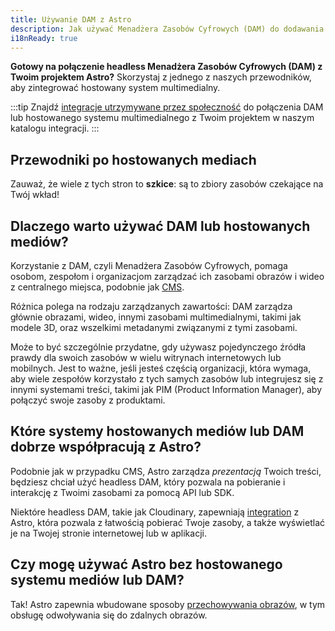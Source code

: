 ```yaml
---
title: Używanie DAM z Astro
description: Jak używać Menadżera Zasobów Cyfrowych (DAM) do dodawania obrazów i wideo do Astro
i18nReady: true
---
```


**Gotowy na połączenie headless Menadżera Zasobów Cyfrowych (DAM) z Twoim projektem Astro?** Skorzystaj z jednego z naszych przewodników, aby zintegrować hostowany system multimedialny.

:::tip
Znajdź [integracje utrzymywane przez społeczność](https://astro.build/integrations/) do połączenia DAM lub hostowanego systemu multimedialnego z Twoim projektem w naszym katalogu integracji. 
:::

## Przewodniki po hostowanych mediach

Zauważ, że wiele z tych stron to **szkice**: są to zbiory zasobów czekające na Twój wkład!

<MediaGuidesNav />

## Dlaczego warto używać DAM lub hostowanych mediów?

Korzystanie z DAM, czyli Menadżera Zasobów Cyfrowych, pomaga osobom, zespołom i organizacjom zarządzać ich zasobami obrazów i wideo z centralnego miejsca, podobnie jak [CMS](/pl/guides/cms/).

Różnica polega na rodzaju zarządzanych zawartości: DAM zarządza głównie obrazami, wideo, innymi zasobami multimedialnymi, takimi jak modele 3D, oraz wszelkimi metadanymi związanymi z tymi zasobami.

Może to być szczególnie przydatne, gdy używasz pojedynczego źródła prawdy dla swoich zasobów w wielu witrynach internetowych lub mobilnych. Jest to ważne, jeśli jesteś częścią organizacji, która wymaga, aby wiele zespołów korzystało z tych samych zasobów lub integrujesz się z innymi systemami treści, takimi jak PIM (Product Information Manager), aby połączyć swoje zasoby z produktami.

## Które systemy hostowanych mediów lub DAM dobrze współpracują z Astro?

Podobnie jak w przypadku CMS, Astro zarządza _prezentacją_ Twoich treści, będziesz chciał użyć headless DAM, który pozwala na pobieranie i interakcję z Twoimi zasobami za pomocą API lub SDK.

Niektóre headless DAM, takie jak Cloudinary, zapewniają [integration](/pl/guides/integrations-guide/) z Astro, która pozwala z łatwością pobierać Twoje zasoby, a także wyświetlać je na Twojej stronie internetowej lub w aplikacji.

## Czy mogę używać Astro bez hostowanego systemu mediów lub DAM?

Tak! Astro zapewnia wbudowane sposoby [przechowywania obrazów](/pl/guides/images/#where-to-store-images), w tym obsługę odwoływania się do zdalnych obrazów.

